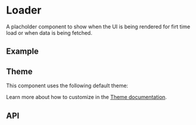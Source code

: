 
<Meta title="Docs/Components/Elements/Loader" />

# Loader
A placholder component to show when the UI is being rendered for firt time load or when data is being fetched.

## Example
<Canvas sourceState="shown" of={DotsLoaderStories.Simple} />

## Theme
This component uses the following default theme:

<ThemeRender theme={darkDotsLoaderTheme} />

Learn more about how to customize in the [Theme documentation](?path=/docs/docs-theme-getting-started--docs).

## API
<ArgTypes of={DotsLoader} />
